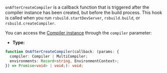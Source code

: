 `onAfterCreateCompiler` is a callback function that is triggered after the compiler instance has been created, but before the build process. This hook is called when you run `rsbuild.startDevServer`, `rsbuild.build`, or `rsbuild.createCompiler`.

You can access the [Compiler instance](https://webpack.js.org/api/node/#compiler-instance) through the `compiler` parameter:

- **Type:**

```ts
function OnAfterCreateCompiler(callback: (params: {
  compiler: Compiler | MultiCompiler;
  environments: Record<string, EnvironmentContext>;
}) => Promise<void> | void;): void;
```

